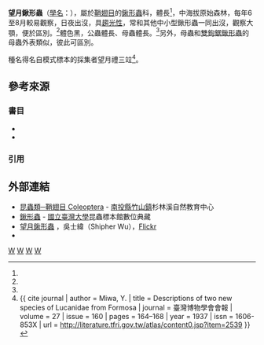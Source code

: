 {{Speciesbox
| taxon = Dorcus mochizukii
| image = Dorcus mochizukii (28049982722).jpg
| image_width = 260px
| image_caption = 雄蟲，攝於[[高雄|高雄]][[關山越嶺古道#中之關古道|中之關]]
| binomial_authority = ([[三輪勇四郎|Miwa]], 1937)
| synonyms =
* ''Macrodorcas mochizukii'' {{small|Miwa, 1937}}
| synonyms_ref=<ref name="taubif-namecode-422487"/>
}}
'''望月鍬形蟲'''（[[學名|學名]]：''{{sname|Dorcus mochizukii}}''），屬於[[鞘翅目|鞘翅目]]的[[鍬形蟲|鍬形蟲]]科，體長{{convert|15|-|38|mm}}<ref name="taubif-namecode-422487"/>，中海拔原始森林，每年6至8月較易觀察，日夜出沒，具[[趨光性|趨光性]]，常和其他中小型鍬形蟲一同出沒，觀察大顎，便於區別。<ref name="taubif-namecode-422487"/>{{sfn|楊維晟|2008|p=42}}{{r|digitalarchives-46-d3-74}}{{r|digitalarchives-46-d3-75}}{{r|digitalarchives-46-d3-76}}體色黑，公蟲體長{{convert|17|-|38|mm}}、母蟲體長{{convert|15|-|23|mm}}。<ref name="TaiBNET-422487"/>另外，母蟲和[[雙鉤鋸鍬形蟲|雙鉤鋸鍬形蟲]]的母蟲外表類似，彼此可區別{{r|digitalarchives-5b-90-f1}}。

種名得名自模式標本的採集者望月禮三竝<ref name = Miwa>{{ cite journal | author = Miwa, Y. | title = Descriptions of two new species of Lucanidae from Formosa | journal = 臺灣博物學會會報 | volume = 27 | issue = 160 | pages = 164–168 | year = 1937 | issn = 1606-853X | url = http://literature.tfri.gov.tw/atlas/content0.jsp?item=2539 }}</ref>。

== 參考來源 ==
{{commonscat|Dorcus mochizukii}}
{{Wikispecies|Dorcus mochizukii}}
{{Portal box|生物學}}
===書目===
*{{clref|楊維晟|2008|ref= {{cite isbn| 9789862162491 | ref= harv | noedit}}}}
*{{clref|張永仁|2006|ref= {{cite isbn|9573257831|ref=harv|noedit}}}}

===引用===
{{reflist|2|refs= 
<ref name="taubif-namecode-422487">{{cite web |url=http://taibif.org.tw/taibif_search/species_detail.php?name_code=422487 |title=Dorcus mochizukii (Miwa, 1937) 望月鍬形蟲 |publisher=台灣生物多樣性資訊入口網-TaiBIF |accessdate=2015-10-12 }}；2015-10-01日之前的前端介面舊版：{{cite web |url=http://taibif.tw/zh/namecode/422487 |title=Dorcus mochizukii (Miwa, 1937) 望月鍬形蟲 |publisher=台灣生物多樣性資訊入口網-TaiBIF |accessdate=2015-08-23 |archiveurl=https://web.archive.org/web/20160305072527/http://taibif.tw/zh/namecode/422487 |archivedate=2016-03-05 |deadurl=yes }}</ref>
<ref name="TaiBNET-422487">{{TaiBNET| id =422487 | zh = 望月鍬形蟲 | binomial =Dorcus mochizukii | accessdate =2015-08-19}}</ref>
<ref name="digitalarchives-46-d3-74">{{cite web |url= http://catalog.digitalarchives.tw/item/00/46/d3/74.html |title= Macrodorcas mochizukii Miwa, 1937 |publisher= [[數位典藏|數位典藏]]與數位學習國家型科技計畫 |accessdate= 2015-08-23 |archive-date= 2016-06-23 |archive-url= https://web.archive.org/web/20160623124543/http://catalog.digitalarchives.tw/item/00/46/d3/74.html |dead-url= no }}</ref>
<ref name="digitalarchives-46-d3-75">{{cite web |url= http://catalog.digitalarchives.tw/item/00/46/d3/75.html |title= Macrodorcas mochizukii Miwa, 1937 |publisher= [[數位典藏|數位典藏]]與數位學習國家型科技計畫 |accessdate= 2015-08-23 |archive-date= 2014-04-11 |archive-url= https://web.archive.org/web/20140411015247/http://catalog.digitalarchives.tw/item/00/46/d3/75.html |dead-url= no }}</ref>
<ref name="digitalarchives-46-d3-76">{{cite web |url= http://catalog.digitalarchives.tw/item/00/46/d3/76.html |title= Macrodorcas mochizukii Miwa, 1937 |publisher= [[數位典藏|數位典藏]]與數位學習國家型科技計畫 |accessdate= 2015-08-23 |archive-date= 2016-03-04 |archive-url= https://web.archive.org/web/20160304085144/http://catalog.digitalarchives.tw/item/00/46/d3/76.html |dead-url= no }}</ref>
<ref name="digitalarchives-5b-90-f1">{{cite web |url= http://catalog.digitalarchives.tw/item/00/5b/90/f1.html |title= 雙鉤鋸鍬形蟲 Prosopocoilus formosanus Miwa, 1929 |publisher= [[數位典藏|數位典藏]]與數位學習國家型科技計畫 |accessdate= 2015-08-23 |archive-date= 2016-03-04 |archive-url= https://web.archive.org/web/20160304120941/http://catalog.digitalarchives.tw/item/00/5b/90/f1.html |dead-url= no }}</ref>
}}

== 外部連結 ==
*[https://web.archive.org/web/20160304080857/http://nature.goto307.com.tw/data.php?id=2&cate=234 昆蟲類─鞘翅目 Coleoptera] - [[南投縣|南投縣]][[竹山鎮_(台灣)|竹山鎮]]杉林溪自然教育中心
*[http://www.imdap.entomol.ntu.edu.tw/CommonInsect.php?CIindex=categorylist&L=C&CC_ID=110%20鍬形蟲 鍬形蟲]{{Dead link|date=2019年4月 |bot=InternetArchiveBot |fix-attempted=yes }} - [[國立臺灣大學|國立臺灣大學]]昆蟲標本館數位典藏
*[https://www.flickr.com/photos/bettaman/7285029408 望月鍬形蟲] {{Wayback|url=https://www.flickr.com/photos/bettaman/7285029408 |date=20190126062538 }}，吳士緯（Shipher Wu），[[Flickr|Flickr]]
*{{cite web |url= http://recreation.forest.gov.tw/epaper/epaper_97067.htm |title= 台灣10處森林遊樂區，鍬形蟲分布狀況表 |work= 台灣山林悠遊網電子報 |publisher= [[行政院農業委員會林務局|行政院農業委員會林務局]] |accessdate= 2015-08-25 |archive-url= https://web.archive.org/web/20160304092825/http://recreation.forest.gov.tw/epaper/epaper_97067.htm |archive-date= 2016-03-04 |dead-url= yes }}

{{taxonbar}}
[[Category:_1937年描述的昆虫|W]]
[[Category:大鍬形蟲屬|W]]
[[Category:台灣特有種|W]]
[[Category:台灣昆蟲|W]]